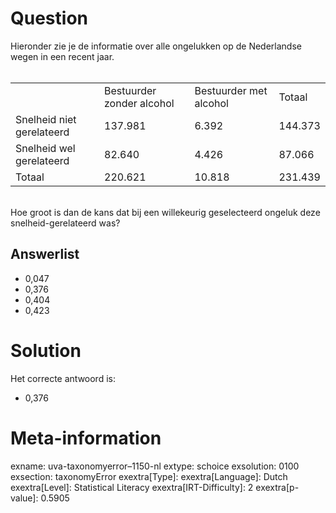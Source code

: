 Question
========

Hieronder zie je de informatie over alle ongelukken op de Nederlandse
wegen in een recent jaar.\
\

  --------------------------- --------------------------- ------------------------ ---------
                              Bestuurder zonder alcohol   Bestuurder met alcohol   Totaal
  Snelheid niet gerelateerd   137.981                     6.392                    144.373
  Snelheid wel gerelateerd    82.640                      4.426                    87.066
  Totaal                      220.621                     10.818                   231.439
  --------------------------- --------------------------- ------------------------ ---------

\
Hoe groot is dan de kans dat bij een willekeurig geselecteerd ongeluk
deze snelheid-gerelateerd was?

Answerlist
----------

* 0,047
* 0,376
* 0,404
* 0,423

Solution
========

Het correcte antwoord is: 

* 0,376

Meta-information
================
exname: uva-taxonomyerror--1150-nl
extype: schoice
exsolution: 0100
exsection: taxonomyError 
exextra[Type]: 
exextra[Language]: Dutch
exextra[Level]: Statistical Literacy
exextra[IRT-Difficulty]: 2
exextra[p-value]: 0.5905
